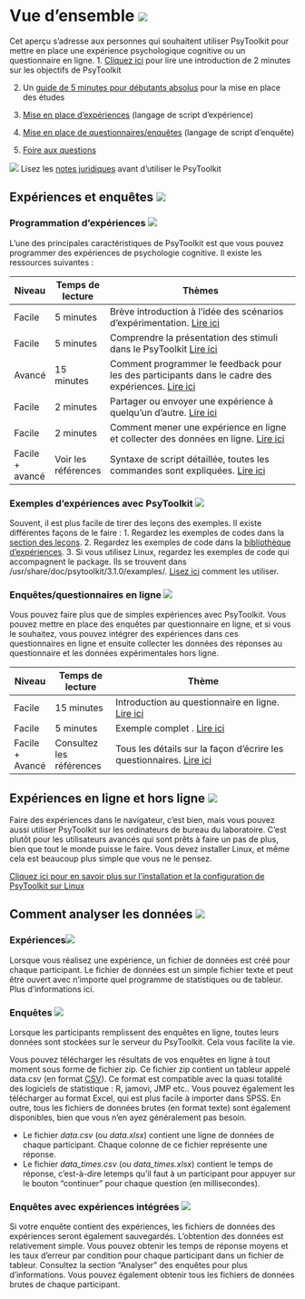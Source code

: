 # Vue d'ensemble [![](img/ukflag.png)](https://www.psytoolkit.org/doc3.1.0/#_overview){#overview}

Cet aperçu s'adresse aux personnes qui souhaitent utiliser PsyToolkit pour mettre en place une expérience psychologique cognitive ou un questionnaire en ligne.
<!-- Changer les liens --> 
1. [Cliquez ici](#s1) pour lire une introduction de 2 minutes sur les objectifs de PsyToolkit

2. Un [guide de 5 minutes pour débutants absolus](#s3) pour la mise en place des études

3. [Mise en place d'expériences](#s4) (langage de script d'expérience)

4. [Mise en place de questionnaires/enquêtes](#s7) (langage de script d'enquête)

5. [Foire aux questions](http://www.psytoolkit.org/faq.html)


![](img/attention.png) Lisez les [notes juridiques](#legal) avant d'utiliser le PsyToolkit

## Expériences et enquêtes [![](img/ukflag.png)](https://www.psytoolkit.org/doc3.1.0/#_experiments_and_surveys){#experiments_and_surveys}

### Programmation d'expériences [![](img/ukflag.png)](https://www.psytoolkit.org/doc3.1.0/#experiments){#experiments}

L'une des principales caractéristiques de PsyToolkit est que vous pouvez programmer des expériences de psychologie cognitive. Il existe les ressources suivantes :


| Niveau          | Temps de lecture    | Thèmes                                                                                                    |
|-----------------|---------------------|-----------------------------------------------------------------------------------------------------------|
| Facile          | 5 minutes           | Brève introduction à l'idée des scénarios d'expérimentation. [Lire ici](#s4-1)                            |
| Facile          | 5 minutes           | Comprendre la présentation des stimuli dans le PsyToolkit [Lire ici](#s4-2)                               |
| Avancé          | 15 minutes          | Comment programmer le feedback pour les des participants dans le cadre des expériences. [Lire ici](#s4-3) |
| Facile          | 2 minutes           | Partager ou envoyer une expérience à quelqu'un d'autre. [Lire ici](#s4-4)                                 |
| Facile          | 2 minutes           | Comment mener une expérience en ligne et collecter des données en ligne. [Lire ici](#s4-5)                |
| Facile + avancé | Voir les références | Syntaxe de script détaillée, toutes les commandes sont expliquées. [Lire ici](#s5)                        |

### Exemples d'expériences avec PsyToolkit [![](img/ukflag.png)](https://www.psytoolkit.org/doc3.1.0/#_experiments_and_surveys){#experiments_and_surveys}

Souvent, il est plus facile de tirer des leçons des exemples. Il existe différentes façons de le faire :
1. Regardez les exemples de codes dans la [section des leçons](https://www.psytoolkit.org/lessons/#lessons4).
2. Regardez les exemples de code dans la [bibliothèque d'expériences](https://www.psytoolkit.org/experiment-library).
3. Si vous utilisez Linux, regardez les exemples de code qui accompagnent le package. Ils se trouvent dans /usr/share/doc/psytoolkit/3.1.0/examples/. [Lisez ici](https://www.psytoolkit.org/linux.html#local_examples) comment les utiliser.

### Enquêtes/questionnaires en ligne [![](img/ukflag.png)](https://www.psytoolkit.org/doc3.1.0/#surveys){#survey}

Vous pouvez faire plus que de simples expériences avec PsyToolkit. Vous pouvez mettre en place des enquêtes par questionnaire en ligne, et si vous le souhaitez, vous pouvez intégrer des expériences dans ces questionnaires en ligne et ensuite collecter les données des réponses au questionnaire et les données expérimentales hors ligne.


| Niveau          | Temps de lecture         | Thème                                                                        |
|-----------------|--------------------------|------------------------------------------------------------------------------|
| Facile          | 15 minutes               | Introduction au questionnaire en ligne. [Lire ici](#s7)                      |
| Facile          | 5 minutes                | Exemple complet . [Lire ici](#s7-4)                                          |
| Facile + Avancé | Consultez les références | Tous les détails sur la façon d'écrire les questionnaires. [Lire ici](#s8)   |

## Expériences en ligne et hors ligne [![](img/ukflag.png)](https://www.psytoolkit.org/doc3.1.0/#_offline_vs_online_experiments){#offline_vs_online_experiments}

Faire des expériences dans le navigateur, c'est bien, mais vous pouvez aussi utiliser PsyToolkit sur les ordinateurs de bureau du laboratoire. C'est plutôt pour les utilisateurs avancés qui sont prêts à faire un pas de plus, bien que tout le monde puisse le faire. Vous devez installer Linux, et même cela est beaucoup plus simple que vous ne le pensez.

[Cliquez ici pour en savoir plus sur l'installation et la configuration de PsyToolkit sur Linux](https://www.psytoolkit.org/linux.html)

## Comment analyser les données [![](img/ukflag.png)](https://www.psytoolkit.org/doc3.1.0/#_how_to_analyze_data){#how_to_analyze_data}

### Expériences[![](img/ukflag.png)](https://www.psytoolkit.org/doc3.1.0/#_experiments){#analyse_experiments}

Lorsque vous réalisez une expérience, un fichier de données est créé pour chaque participant.
Le fichier de données est un simple fichier texte et peut être ouvert avec n'importe quel programme de statistiques ou de tableur. Plus d'informations ici.

### Enquêtes [![](img/ukflag.png)](https://www.psytoolkit.org/doc3.1.0/#_surveys){#analyse_surveys}

Lorsque les participants remplissent des enquêtes en ligne, toutes leurs données sont stockées sur le serveur du PsyToolkit. Cela vous facilite la vie.

Vous pouvez télécharger les résultats de vos enquêtes en ligne à tout moment sous forme de fichier zip. Ce fichier zip contient un tableur appelé data.csv (en format [CSV](https://fr.wikipedia.org/wiki/Comma-separated_values#:~:text=Comma%2Dseparated%20values%2C%20connu%20sous,valeurs%20s%C3%A9par%C3%A9es%20par%20des%20virgules.)). Ce format est compatible avec la quasi totalité des logiciels de statistique : R, jamovi, JMP etc.. Vous pouvez également les télécharger au format Excel, qui est plus facile à importer dans SPSS. En outre, tous les fichiers de données brutes (en format texte) sont également disponibles, bien que vous n'en ayez généralement pas besoin.

* Le fichier *data.csv* (ou *data.xlsx*) contient une ligne de données de chaque participant. Chaque colonne de ce fichier représente une réponse.
* Le fichier *data_times.csv* (ou *data_times.xlsx*) contient le temps de réponse, c'est-à-dire letemps qu'il faut à un participant pour appuyer sur le bouton "continuer" pour chaque question (en millisecondes).

### Enquêtes avec expériences intégrées [![](img/ukflag.png)](https://www.psytoolkit.org/doc3.1.0/#_surveys_with_embedded_experiments){#surveys_with_embedded_experiments}
Si votre enquête contient des expériences, les fichiers de données des expériences seront également sauvegardés. L'obtention des données est relativement simple. Vous pouvez obtenir les temps de réponse moyens et les taux d'erreur par condition pour chaque participant dans un fichier de tableur. Consultez la section "Analyser" des enquêtes pour plus d'informations. Vous pouvez également obtenir tous les fichiers de données brutes de chaque participant.
